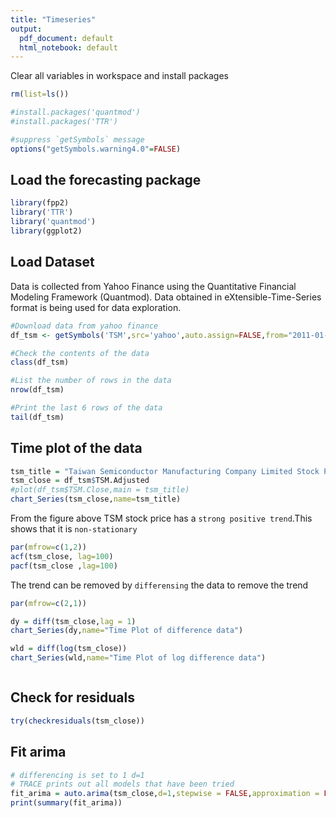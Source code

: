 ```yaml
---
title: "Timeseries"
output:
  pdf_document: default
  html_notebook: default
---
```


Clear all variables in workspace and install packages

```r
rm(list=ls())

#install.packages('quantmod')
#install.packages('TTR')

#suppress `getSymbols` message
options("getSymbols.warning4.0"=FALSE)

```

## Load the forecasting package

```r
library(fpp2)
library('TTR')
library('quantmod')
library(ggplot2)

```

## Load Dataset

Data is collected from Yahoo Finance using the Quantitative Financial Modeling Framework (Quantmod). Data obtained in eXtensible-Time-Series format is being used for data exploration.

```r
#Download data from yahoo finance
df_tsm <- getSymbols('TSM',src='yahoo',auto.assign=FALSE,from="2011-01-01")

#Check the contents of the data
class(df_tsm)

#List the number of rows in the data
nrow(df_tsm)

#Print the last 6 rows of the data
tail(df_tsm)


```

## Time plot of the data

```r
tsm_title = "Taiwan Semiconductor Manufacturing Company Limited Stock Price (TSM) (2011-2022)"
tsm_close = df_tsm$TSM.Adjusted
#plot(df_tsm$TSM.Close,main = tsm_title)
chart_Series(tsm_close,name=tsm_title)

```
From the figure above TSM stock price has a `strong positive trend`.This shows that it is `non-stationary`

```r

par(mfrow=c(1,2))
acf(tsm_close, lag=100)
pacf(tsm_close ,lag=100)

```
The trend can be removed by `differensing ` the data to remove the trend
```r
par(mfrow=c(2,1))

dy = diff(tsm_close,lag = 1)
chart_Series(dy,name="Time Plot of difference data")

wld = diff(log(tsm_close))
chart_Series(wld,name="Time Plot of log difference data")



```
## Check for residuals
```r
try(checkresiduals(tsm_close))
```
## Fit arima
```r
# differencing is set to 1 d=1
# TRACE prints out all models that have been tried
fit_arima = auto.arima(tsm_close,d=1,stepwise = FALSE,approximation = FALSE,trace = TRUE)
print(summary(fit_arima))
```

